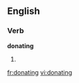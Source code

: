 
==English==

===Verb===
'''donating'''

# {{present participle of|[[donate]]}}

[[fr:donating]]
[[vi:donating]]